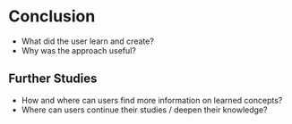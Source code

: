 # Conclusion

- What did the user learn and create?
- Why was the approach useful?

## Further Studies

- How and where can users find more information on learned concepts?
- Where can users continue their studies / deepen their knowledge?
